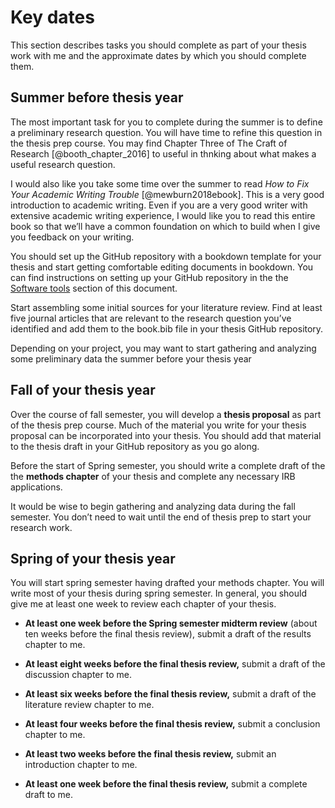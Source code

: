 # Key dates

This section describes tasks you should complete as part of your thesis work with me and the approximate dates by which you should complete them.

## Summer before thesis year

The most important task for you to complete during the summer is to define a preliminary research question. You will have time to refine this question in the thesis prep course. You may find Chapter Three of The Craft of Research [@booth_chapter_2016] to useful in thnking about what makes a useful research question.

I would also like you take some time over the summer to read _How to Fix Your Academic Writing Trouble_ [@mewburn2018ebook]. This is a very good introduction to academic writing. Even if you are a very good writer with extensive academic writing experience, I would like you to read this entire book so that we'll have a common foundation on which to build when I give you feedback on your writing.

You should set up the GitHub repository with a bookdown template for your thesis and start getting comfortable editing documents in bookdown. You can find instructions on setting up your GitHub repository in the the [Software tools](#software-tools) section of this document. 

Start assembling some initial sources for your literature review. Find at least five journal articles that are relevant to the research question you've identified and add them to the book.bib file in your thesis GitHub repository.

Depending on your project, you may want to start gathering and analyzing some preliminary data the summer before your thesis year

## Fall of your thesis year

Over the course of fall semester, you will develop a **thesis proposal** as part of the thesis prep course. Much of the material you write for your thesis proposal can be incorporated into your thesis. You should add that material to the thesis draft in your GitHub repository as you go along. 

Before the start of Spring semester, you should write a complete draft of the the **methods chapter** of your thesis and complete any necessary IRB applications.

It would be wise to begin gathering and analyzing data during the fall semester. You don't need to wait until the end of thesis prep to start your research work.

## Spring of your thesis year

You will start spring semester having drafted your methods chapter. You will write most of your thesis during spring semester. In general, you should give me at least one week to review each chapter of your thesis. 

* **At least one week before the Spring semester midterm review** (about ten weeks before the final thesis review), submit a draft of the results chapter to me.

* **At least eight weeks before the final thesis review,** submit a draft of the discussion chapter to me.

* **At least six weeks before the final thesis review,** submit a draft of the literature review chapter to me.

* **At least four weeks before the final thesis review,** submit a conclusion chapter to me.

* **At least two weeks before the final thesis review,** submit an introduction chapter to me.

* **At least one week before the final thesis review,** submit a complete draft to me.
